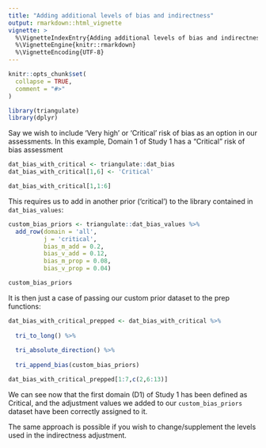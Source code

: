 ```yaml
---
title: "Adding additional levels of bias and indirectness"
output: rmarkdown::html_vignette
vignette: >
  %\VignetteIndexEntry{Adding additional levels of bias and indirectness}
  %\VignetteEngine{knitr::rmarkdown}
  %\VignetteEncoding{UTF-8}
---
```


```r
knitr::opts_chunk$set(
  collapse = TRUE,
  comment = "#>"
)
```

```r
library(triangulate)
library(dplyr)
```

Say we wish to include 'Very high' or 'Critical' risk of bias as an option in our assessments. In this example, Domain 1 of Study 1 has a "Critical" risk of bias assessment

```r
dat_bias_with_critical <- triangulate::dat_bias
dat_bias_with_critical[1,6] <- 'Critical'

dat_bias_with_critical[1,1:6]
```

This requires us to add in another prior ('critical') to the library contained in `dat_bias_values`:

``` r
custom_bias_priors <- triangulate::dat_bias_values %>% 
  add_row(domain = 'all',
          j = 'critical',
          bias_m_add = 0.2,
          bias_v_add = 0.12,
          bias_m_prop = 0.08,
          bias_v_prop = 0.04)

custom_bias_priors
```

It is then just a case of passing our custom prior dataset to the prep functions:

```r

dat_bias_with_critical_prepped <- dat_bias_with_critical %>%
  
  tri_to_long() %>%
  
  tri_absolute_direction() %>%
  
  tri_append_bias(custom_bias_priors)

dat_bias_with_critical_prepped[1:7,c(2,6:13)]
```

We can see now that the first domain (D1) of Study 1 has been defined as Critical, and the adjustment values we added to our `custom_bias_priors` dataset have been correctly assigned to it.

The same approach is possible if you wish to change/supplement the levels used in the indirectness adjustment.
